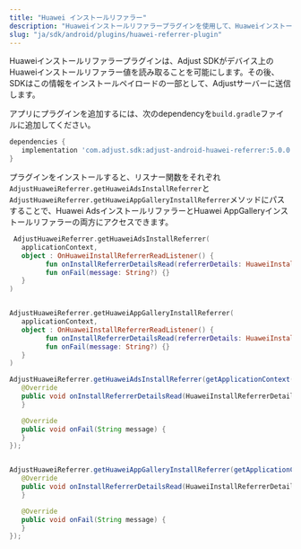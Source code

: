 ```yaml
---
title: "Huawei インストールリファラー"
description: "Huaweiインストールリファラープラグインを使用して、Huaweiインストールリファラーの情報をAdjustに送信します。"
slug: "ja/sdk/android/plugins/huawei-referrer-plugin"
---
```


Huaweiインストールリファラープラグインは、Adjust SDKがデバイス上のHuaweiインストールリファラー値を読み取ることを可能にします。その後、SDKはこの情報をインストールペイロードの一部として、Adjustサーバーに送信します。

アプリにプラグインを追加するには、次のdependencyを`build.gradle`ファイルに追加してください。

<CodeBlock title="build.gradle">

```groovy
dependencies {
   implementation 'com.adjust.sdk:adjust-android-huawei-referrer:5.0.0'
}
```

</CodeBlock>

プラグインをインストールすると、リスナー関数をそれぞれ`AdjustHuaweiReferrer.getHuaweiAdsInstallReferrer`と`AdjustHuaweiReferrer.getHuaweiAppGalleryInstallReferrer`メソッドにパスすることで、Huawei AdsインストールリファラーとHuawei AppGalleryインストールリファラーの両方にアクセスできます。

<Tabs>
<Tab title="Kotlin">

```kotlin
 AdjustHuaweiReferrer.getHuaweiAdsInstallReferrer(
   applicationContext,
   object : OnHuaweiInstallReferrerReadListener() {
         fun onInstallReferrerDetailsRead(referrerDetails: HuaweiInstallReferrerDetails?) {}
         fun onFail(message: String?) {}
   }
)


AdjustHuaweiReferrer.getHuaweiAppGalleryInstallReferrer(
   applicationContext,
   object : OnHuaweiInstallReferrerReadListener() {
         fun onInstallReferrerDetailsRead(referrerDetails: HuaweiInstallReferrerDetails?) {}
         fun onFail(message: String?) {}
   }
)
```

</Tab>
<Tab title="Java">

```java
AdjustHuaweiReferrer.getHuaweiAdsInstallReferrer(getApplicationContext(), new OnHuaweiInstallReferrerReadListener() {
   @Override
   public void onInstallReferrerDetailsRead(HuaweiInstallReferrerDetails referrerDetails) {
   }

   @Override
   public void onFail(String message) {
   }
});


AdjustHuaweiReferrer.getHuaweiAppGalleryInstallReferrer(getApplicationContext(), new OnHuaweiInstallReferrerReadListener() {
   @Override
   public void onInstallReferrerDetailsRead(HuaweiInstallReferrerDetails referrerDetails) {
   }

   @Override
   public void onFail(String message) {
   }
});

```

</Tab>
</Tabs>
